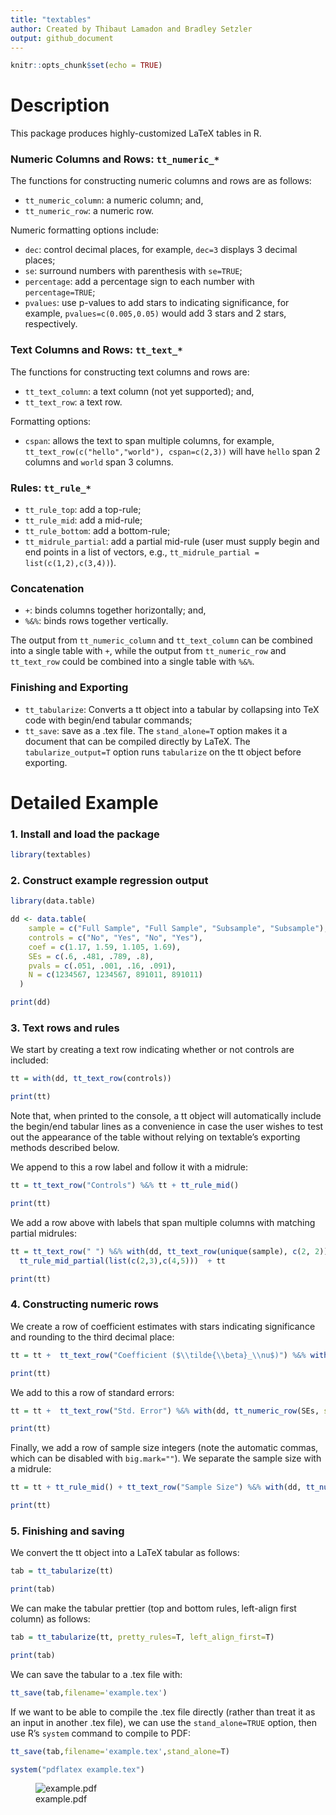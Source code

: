 ```yaml
---
title: "textables"
author: Created by Thibaut Lamadon and Bradley Setzler
output: github_document
---
```


```r
knitr::opts_chunk$set(echo = TRUE)
```

# Description

This package produces highly-customized LaTeX tables in R.

### Numeric Columns and Rows: `tt_numeric_*`

The functions for constructing numeric columns and rows are as follows:

- `tt_numeric_column`: a numeric column; and,
- `tt_numeric_row`: a numeric row.

Numeric formatting options include:

- `dec`: control decimal places, for example, `dec=3` displays 3 decimal places;
- `se`: surround numbers with parenthesis with `se=TRUE`;
- `percentage`: add a percentage sign to each number with `percentage=TRUE`;
- `pvalues`: use p-values to add stars to indicating significance, for example, `pvalues=c(0.005,0.05)` would add 3 stars and 2 stars, respectively.


### Text Columns and Rows: `tt_text_*`

The functions for constructing text columns and rows are:

- `tt_text_column`: a text column (not yet supported); and,
- `tt_text_row`: a text row.

Formatting options:

- `cspan`: allows the text to span multiple columns, for example, `tt_text_row(c("hello","world"), cspan=c(2,3))` will have `hello` span 2 columns and `world` span 3 columns.




### Rules: `tt_rule_*`

- `tt_rule_top`: add a top-rule;
- `tt_rule_mid`: add a mid-rule;
- `tt_rule_bottom`: add a bottom-rule;
- `tt_midrule_partial`: add a partial mid-rule (user must supply begin and end points in a list of vectors, e.g., `tt_midrule_partial = list(c(1,2),c(3,4))`).


### Concatenation

- `+`: binds columns together horizontally; and,
- `%&%`: binds rows together vertically.

The output from `tt_numeric_column` and `tt_text_column` can be combined into a single table with `+`, while the output from `tt_numeric_row` and `tt_text_row` could be combined into a single table with `%&%`.


### Finishing and Exporting 

- `tt_tabularize`: Converts a tt object into a tabular by collapsing into TeX code with begin/end tabular commands; 
- `tt_save`: save as a .tex file. The `stand_alone=T` option makes it a document that can be compiled directly by LaTeX. The `tabularize_output=T` option runs `tabularize` on the tt object before exporting.







# Detailed Example

### 1. Install and load the package

```r
library(textables)
```


### 2. Construct example regression output

```r

library(data.table)

dd <- data.table(
    sample = c("Full Sample", "Full Sample", "Subsample", "Subsample"), 
    controls = c("No", "Yes", "No", "Yes"), 
    coef = c(1.17, 1.59, 1.105, 1.69),
    SEs = c(.6, .481, .789, .8), 
    pvals = c(.051, .001, .16, .091), 
    N = c(1234567, 1234567, 891011, 891011)
  )

print(dd)

```



### 3. Text rows and rules

We start by creating a text row indicating whether or not controls are included:

```r
tt = with(dd, tt_text_row(controls)) 

print(tt)
```

Note that, when printed to the console, a tt object will automatically include the begin/end tabular lines as a convenience in case the user wishes to test out the appearance of the table without relying on textable's exporting methods described below.

We append to this a row label and follow it with a midrule:

```r
tt = tt_text_row("Controls") %&% tt + tt_rule_mid()

print(tt)
```

We add a row above with labels that span multiple columns with matching partial midrules:

```r
tt = tt_text_row(" ") %&% with(dd, tt_text_row(unique(sample), c(2, 2))) + 
  tt_rule_mid_partial(list(c(2,3),c(4,5)))  + tt

print(tt)
```





### 4. Constructing numeric rows

We create a row of coefficient estimates with stars indicating significance and rounding to the third decimal place:

```r
tt = tt +  tt_text_row("Coefficient ($\\tilde{\\beta}_\\nu$)") %&% with(dd, tt_numeric_row(coef, pvalues=pvals, dec=2))

print(tt)
```

We add to this a row of standard errors:

```r
tt = tt +  tt_text_row("Std. Error") %&% with(dd, tt_numeric_row(SEs, se=T, dec=2))

print(tt)
```

Finally, we add a row of sample size integers (note the automatic commas, which can be disabled with `big.mark=""`). We separate the sample size with a midrule:

```r
tt = tt + tt_rule_mid() + tt_text_row("Sample Size") %&% with(dd, tt_numeric_row(N, dec=0))

print(tt)
```




### 5. Finishing and saving

We convert the tt object into a LaTeX tabular as follows:

```r
tab = tt_tabularize(tt)

print(tab)
```

We can make the tabular prettier (top and bottom rules, left-align first column) as follows:

```r
tab = tt_tabularize(tt, pretty_rules=T, left_align_first=T)

print(tab)
```

We can save the tabular to a .tex file with:

```r

tt_save(tab,filename='example.tex')

```

If we want to be able to compile the .tex file directly (rather than treat it as an input in another .tex file), we can use the `stand_alone=TRUE` option, then use R's `system` command to compile to PDF:


```r
tt_save(tab,filename='example.tex',stand_alone=T)

system("pdflatex example.tex")

```

![example.pdf](example.png)






